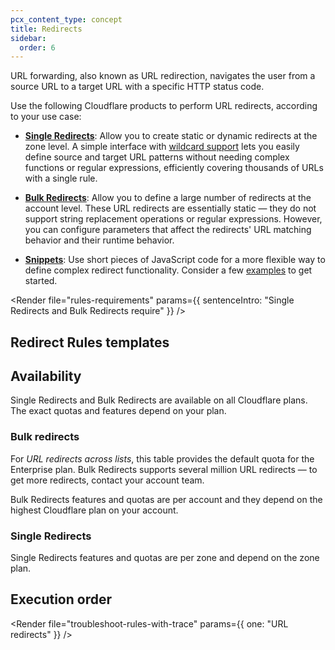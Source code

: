 ```yaml
---
pcx_content_type: concept
title: Redirects
sidebar:
  order: 6
---
```



URL forwarding, also known as URL redirection, navigates the user from a source URL to a target URL with a specific HTTP status code.

Use the following Cloudflare products to perform URL redirects, according to your use case:

- [**Single Redirects**](/rules/url-forwarding/single-redirects/): Allow you to create static or dynamic redirects at the zone level. A simple interface with [wildcard support](/ruleset-engine/rules-language/operators/#wildcard-matching) lets you easily define source and target URL patterns without needing complex functions or regular expressions, efficiently covering thousands of URLs with a single rule.

- [**Bulk Redirects**](/rules/url-forwarding/bulk-redirects/): Allow you to define a large number of redirects at the account level. These URL redirects are essentially static — they do not support string replacement operations or regular expressions. However, you can configure parameters that affect the redirects' URL matching behavior and their runtime behavior.

- [**Snippets**](/rules/snippets/): Use short pieces of JavaScript code for a more flexible way to define complex redirect functionality. Consider a few [examples](/rules/snippets/examples/?operation=Redirect) to get started.

<Render
	file="rules-requirements"
	params={{ sentenceIntro: "Single Redirects and Bulk Redirects require" }}
/>

## Redirect Rules templates

<Render file="rules-templates" />

## Availability

Single Redirects and Bulk Redirects are available on all Cloudflare plans. The exact quotas and features depend on your plan.

### Bulk redirects

<Render file="rules-new-limits" />

<FeatureTable id="rules.bulk_redirects" />

For _URL redirects across lists_, this table provides the default quota for the Enterprise plan. Bulk Redirects supports several million URL redirects — to get more redirects, contact your account team.

Bulk Redirects features and quotas are per account and they depend on the highest Cloudflare plan on your account.

### Single Redirects

<Render file="rules-new-limits" />

<FeatureTable id="rules.single_redirects" />

Single Redirects features and quotas are per zone and depend on the zone plan.

## Execution order

<Render file="product-execution-order" />

<Render
	file="troubleshoot-rules-with-trace"
	params={{ one: "URL redirects" }}
/>

